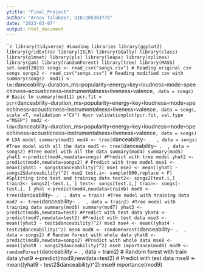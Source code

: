 ```yaml
---
ytitle: "Final_Project"
author: "Arnav Talukder, UID:205303779"
date: "2023-03-07"
output: html_document
---
```


```r
library(tidyverse) #Loading libraries
library(ggplot2)
library(gridExtra)
library(ISLR)
library(GGally)
library(class)
library(glmnet)
library(pls)
library(leaps)
library(splines)
library(gam)
library(randomForest)
library(tree)
library(MASS)
set.seed(2023)
songs <- read_csv("songs.csv") # Reading original csv
songs
songs2 <- read_csv("songs.csv") # Reading modified csv with 
summary(songs) 
mod11 <- lm(`danceability`~`duration_ms`+`popularity`+ `energy`+ `key` + `loudness` + `mode` + `speechiness`+ `acousticness`+    `instrumentalness` + `liveness` + `valence` , data = songs) # Basic lm
summary(mod11)
pcr.fit = pcr(`danceability`~`duration_ms`+`popularity`+ `energy`+ `key` + `loudness` + `mode` + `speechiness`+ `acousticness`+    `instrumentalness` + `liveness` + `valence` , data = songs, scale =T, validation ="CV") #pcr
validationplot(pcr.fit, val.type ="MSEP")
mod2 <- lda(`danceability`~`duration_ms`+`popularity`+ `energy`+ `key` + `loudness` + `mode` + `speechiness`+ `acousticness`+    `instrumentalness` + `liveness` + `valence` , data = songs) # LDA model
summary(mod2)
mod4 <- tree(`danceability`~ .  , data = songs) #Tree model with all the data
mod5 <- tree(`danceability`~ .  , data = songs2) #Tree model with all the data
summary(mod4)
summary(mod5)
yhat1 <-predict(mod4,newdata=songs) #Predict with tree model
yhat2 <-predict(mod4,newdata=songs2) # Predict with tree model
mse1 <- mean((yhat1 - songs$danceability)^2)
mse1
mse2 <- mean((yhat1 - songs2$danceability)^2)
mse2
test.i<- sample(600,replace = F) #Splitting into test and training data
test2<- songs2[test.i,]
train2<- songs2[-test.i, ]
test<- songs[test.i,]
train<- songs[-test.i, ]
yhat <-predict(mod4,newdata=trainb)
mod6 <- tree(`danceability`~ .  , data = train) #Tree model with training data
mod7 <- tree(`danceability`~ .  , data = train2) #Tree model with training data
summary(mod6)
summary(mod7)
yhat3 <-predict(mod6,newdata=test) #Predict with test data
yhat4 <-predict(mod7,newdata=test2) #Predict with test data
mse3 <- mean((yhat3 - test$danceability)^2)
mse3
mse4 <- mean((yhat4 - test2$danceability)^2)
mse4
mod8 <- randomForest(`danceability`~ .  , data = songs2) # Random forest with whole data
yhat8 <-predict(mod8,newdata=songs2) #Predict with whole data
mse8 <- mean((yhat8 - songs2$danceability)^2)
mse8
importance(mod8)
mod9 <- randomForest(`danceability`~ .  , data = train2)  # Random forest with train data
yhat9 <-predict(mod9,newdata=test2) # Predict with test data
mse9 <- mean((yhat9 - test2$danceability)^2)
mse9
mportance(mod9)


